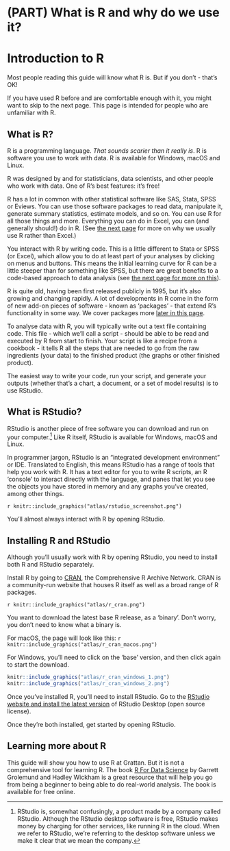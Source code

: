 # (PART) What is R and why do we use it? {-}
# Introduction to R

Most people reading this guide will know what R is. But if you don't - that's OK! 

If you have used R before and are comfortable enough with it, you might want to skip to the next page. This page is intended for people who are unfamiliar with R.

## What is R?

R is a programming language. *That sounds scarier than it really is*. R is software you use to work with data. R is available for Windows, macOS and Linux.

R was designed by and for statisticians, data scientists, and other people who work with data. One of R's best features: it's free!

R has a lot in common with other statistical software like SAS, Stata, SPSS or Eviews. You can use those software packages to read data, manipulate it, generate summary statistics, estimate models, and so on. You can use R for all those things and more. Everything you can do in Excel, you can (and generally should!) do in R. (See [the next page](#why-script) for more on why we usually use R rather than Excel.)

You interact with R by writing code. This is a little different to Stata or SPSS (or Excel), which allow you to do at least part of your analyses by clicking on menus and buttons. This means the initial learning curve for R can be a little steeper than for something like SPSS, but there are great benefits to a code-based approach to data analysis (see [the next page for more on this](#why-script)).

R is quite old, having been first released publicly in 1995, but it's also growing and changing rapidly. A lot of developments in R come in the form of new add-on pieces of software - known as 'packages' - that extend R's functionality in some way. We cover packages more [later in this page](#packages). 

To analyse data with R, you will typically write out a text file containing code. This file - which we'll call a script - should be able to be read and executed by R from start to finish. Your script is like a recipe from a cookbook - it tells R all the steps that are needed to go from the raw ingredients (your data) to the finished product (the graphs or other finished product).

The easiest way to write your code, run your script, and generate your outputs (whether that's a chart, a document, or a set of model results) is to use RStudio.

## What is RStudio?

RStudio is another piece of free software you can download and run on your computer.^[RStudio is, somewhat confusingly, a product made by a company called RStudio. Although the RStudio desktop software is free, RStudio makes money by charging for other services, like running R in the cloud. When we refer to RStudio, we're referring to the desktop software unless we make it clear that we mean the company.] Like R itself, RStudio is available for Windows, macOS and Linux. 

In programmer jargon, RStudio is an "integrated development environment" or IDE. Translated to English, this means RStudio has a range of tools that help you work with R. It has a text editor for you to write R scripts, an R 'console' to interact directly with the language, and panes that let you see the objects you have stored in memory and any graphs you've created, among other things. 

`r knitr::include_graphics("atlas/rstudio_screenshot.png")`

You'll almost always interact with R by opening RStudio. 

## Installing R and RStudio

Although you'll usually work with R by opening RStudio, you need to install both R and RStudio separately. 

Install R by going to [CRAN](https://cran.r-project.org), the Comprehensive R Archive Network. CRAN is a community-run website that houses R itself as well as a broad range of R packages. 

`r knitr::include_graphics("atlas/r_cran.png")`

You want to download the latest base R release, as a 'binary'. Don't worry, you don't need to know what a binary is.

For macOS, the page will look like this:
`r knitr::include_graphics("atlas/r_cran_macos.png")`

For Windows, you'll need to click on the 'base' version, and then click again to start the download.

```r
knitr::include_graphics("atlas/r_cran_windows_1.png")
knitr::include_graphics("atlas/r_cran_windows_2.png")
```

Once you've installed R, you'll need to install RStudio. Go to the [RStudio website and install the latest version](https://www.rstudio.com/products/rstudio/download/#download) of RStudio Desktop (open source license).

Once they're both installed, get started by opening RStudio. 

## Learning more about R

This guide will show you how to use R at Grattan. But it is not a comprehensive tool for learning R. The book [R For Data Science](https://r4ds.had.co.nz) by Garrett Grolemund and Hadley Wickham is a great resource that will help you go from being a beginner to being able to do real-world analysis. The book is available for free online.